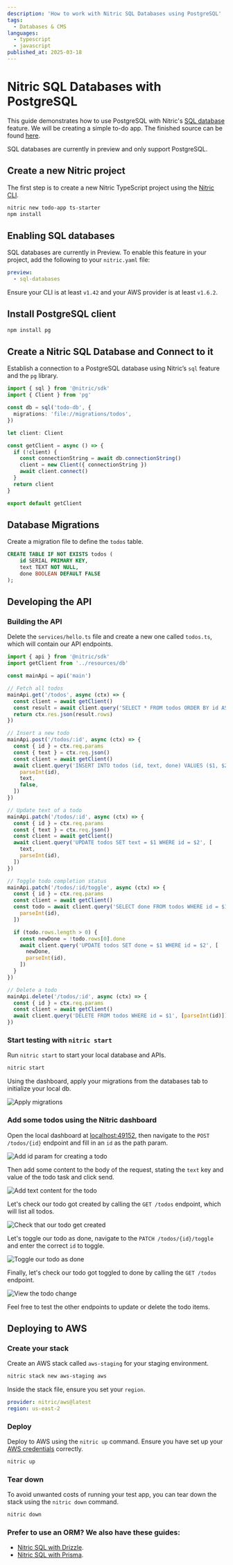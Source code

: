 ```yaml
---
description: 'How to work with Nitric SQL Databases using PostgreSQL'
tags:
  - Databases & CMS
languages:
  - typescript
  - javascript
published_at: 2025-03-18
---
```


# Nitric SQL Databases with PostgreSQL

This guide demonstrates how to use PostgreSQL with Nitric's [SQL database](/sql) feature. We will be creating a simple to-do app. The finished source can be found [here](https://github.com/nitrictech/examples/tree/main/v1/nitric-pgsql).

<Note>
  SQL databases are currently in preview and only support PostgreSQL.
</Note>

## Create a new Nitric project

The first step is to create a new Nitric TypeScript project using the [Nitric CLI](/reference/cli).

```bash
nitric new todo-app ts-starter
npm install
```

## Enabling SQL databases

SQL databases are currently in Preview. To enable this feature in your project, add the following to your `nitric.yaml` file:

```yaml title: nitric.yaml
preview:
  - sql-databases
```

Ensure your CLI is at least `v1.42` and your AWS provider is at least `v1.6.2`.

## Install PostgreSQL client

```bash
npm install pg
```

## Create a Nitric SQL Database and Connect to it

Establish a connection to a PostgreSQL database using Nitric’s `sql` feature and the `pg` library.

```ts title: resources/db.ts
import { sql } from '@nitric/sdk'
import { Client } from 'pg'

const db = sql('todo-db', {
  migrations: 'file://migrations/todos',
})

let client: Client

const getClient = async () => {
  if (!client) {
    const connectionString = await db.connectionString()
    client = new Client({ connectionString })
    await client.connect()
  }
  return client
}

export default getClient
```

## Database Migrations

Create a migration file to define the `todos` table.

```sql title: 'migrations/1_create_table.up.sql'
CREATE TABLE IF NOT EXISTS todos (
    id SERIAL PRIMARY KEY,
    text TEXT NOT NULL,
    done BOOLEAN DEFAULT FALSE
);
```

## Developing the API

### Building the API

Delete the `services/hello.ts` file and create a new one called `todos.ts`, which will contain our API endpoints.

```ts title: services/todos.ts
import { api } from '@nitric/sdk'
import getClient from '../resources/db'

const mainApi = api('main')

// Fetch all todos
mainApi.get('/todos', async (ctx) => {
  const client = await getClient()
  const result = await client.query('SELECT * FROM todos ORDER BY id ASC')
  return ctx.res.json(result.rows)
})

// Insert a new todo
mainApi.post('/todos/:id', async (ctx) => {
  const { id } = ctx.req.params
  const { text } = ctx.req.json()
  const client = await getClient()
  await client.query('INSERT INTO todos (id, text, done) VALUES ($1, $2, $3)', [
    parseInt(id),
    text,
    false,
  ])
})

// Update text of a todo
mainApi.patch('/todos/:id', async (ctx) => {
  const { id } = ctx.req.params
  const { text } = ctx.req.json()
  const client = await getClient()
  await client.query('UPDATE todos SET text = $1 WHERE id = $2', [
    text,
    parseInt(id),
  ])
})

// Toggle todo completion status
mainApi.patch('/todos/:id/toggle', async (ctx) => {
  const { id } = ctx.req.params
  const client = await getClient()
  const todo = await client.query('SELECT done FROM todos WHERE id = $1', [
    parseInt(id),
  ])

  if (todo.rows.length > 0) {
    const newDone = !todo.rows[0].done
    await client.query('UPDATE todos SET done = $1 WHERE id = $2', [
      newDone,
      parseInt(id),
    ])
  }
})

// Delete a todo
mainApi.delete('/todos/:id', async (ctx) => {
  const { id } = ctx.req.params
  const client = await getClient()
  await client.query('DELETE FROM todos WHERE id = $1', [parseInt(id)])
})
```

### Start testing with `nitric start`

Run `nitric start` to start your local database and APIs.

```bash
nitric start
```

Using the dashboard, apply your migrations from the databases tab to initialize your local db.

![Apply migrations](/docs/images/guides/nitric-and-pgsql/migrations.png)

### Add some todos using the Nitric dashboard

Open the local dashboard at <a target="_blank" href="http://localhost:49152">localhost:49152</a>, then navigate to the `POST /todos/{id}` endpoint and fill in an `id` as the path param.

![Add id param for creating a todo](/docs/images/guides/nitric-and-pgsql/step-1.png)

Then add some content to the body of the request, stating the `text` key and value of the todo task and click send.

![Add text content for the todo](/docs/images/guides/nitric-and-pgsql/step-2.png)

Let's check our todo got created by calling the `GET /todos` endpoint, which will list all todos.

![Check that our todo get created](/docs/images/guides/nitric-and-pgsql/step-3.png)

Let's toggle our todo as done, navigate to the `PATCH /todos/{id}/toggle` and enter the correct `id` to toggle.

![Toggle our todo as done](/docs/images/guides/nitric-and-pgsql/step-4.png)

Finally, let's check our todo got toggled to done by calling the `GET /todos` endpoint.

![View the todo change](/docs/images/guides/nitric-and-pgsql/step-5.png)

Feel free to test the other endpoints to update or delete the todo items.

## Deploying to AWS

### Create your stack

Create an AWS stack called `aws-staging` for your staging environment.

```bash
nitric stack new aws-staging aws
```

Inside the stack file, ensure you set your `region`.

```yaml title:nitric.dev.yaml
provider: nitric/aws@latest
region: us-east-2
```

### Deploy

Deploy to AWS using the `nitric up` command. Ensure you have set up your [AWS credentials](/providers/pulumi/aws#usage) correctly.

```bash
nitric up
```

### Tear down

To avoid unwanted costs of running your test app, you can tear down the stack using the `nitric down` command.

```bash
nitric down
```

### Prefer to use an ORM? We also have these guides:

- [Nitric SQL with Drizzle](./nitric-and-drizzle).
- [Nitric SQL with Prisma](./nitric-and-prisma).
